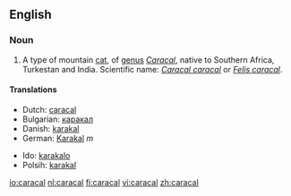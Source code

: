 ==English==

===Noun===
{{en-noun}}

#A type of mountain [[cat]], of [[genus]] ''[[Caracal]]'', native to Southern Africa, Turkestan and India. Scientific name: ''[[Caracal caracal]]'' or ''[[Felis caracal]]''.

====Translations====
{{top}}
*Dutch: [[caracal#Dutch|caracal]]
*Bulgarian: [[каракал]]
*Danish: [[karakal]]
*German: [[Karakal]] ''m''
{{mid}}
*Ido: [[karakalo]]
*Polsih: [[karakal]]
{{bottom}}

[[io:caracal]]
[[nl:caracal]]
[[fi:caracal]]
[[vi:caracal]]
[[zh:caracal]]